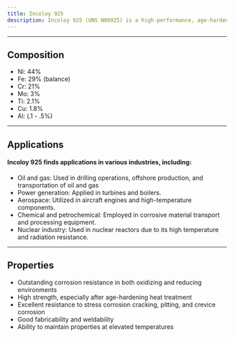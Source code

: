 ---
title: Incoloy 925
description: Incoloy 925 (UNS N09925) is a high-performance, age-hardenable nickel-iron-chromium superalloy designed for applications requiring a combination of high strength and excellent corrosion resistance. The alloy's combination of strength, corrosion resistance, and temperature capability makes it particularly suitable for demanding environments where traditional materials may fail prematurely.
---

---

## Composition

- Ni: 44%
- Fe: 29% (balance)
- Cr: 21%
- Mo: 3%
- Ti: 2.1%
- Cu: 1.8%
- Al: (.1 - .5%)

---

## Applications

#### Incoloy 925 finds applications in various industries, including:

- Oil and gas: Used in drilling operations, offshore production, and transportation of oil and gas
- Power generation: Applied in turbines and boilers.
- Aerospace: Utilized in aircraft engines and high-temperature components.
- Chemical and petrochemical: Employed in corrosive material transport and processing equipment.
- Nuclear industry: Used in nuclear reactors due to its high temperature and radiation resistance.

---

## Properties

- Outstanding corrosion resistance in both oxidizing and reducing environments
- High strength, especially after age-hardening heat treatment
- Excellent resistance to stress corrosion cracking, pitting, and crevice corrosion
- Good fabricability and weldability
- Ability to maintain properties at elevated temperatures
